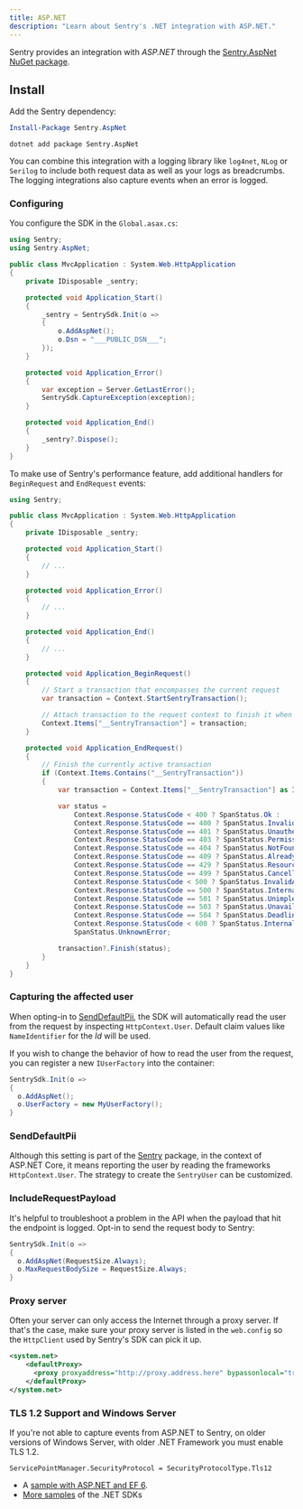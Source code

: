 ```yaml
---
title: ASP.NET
description: "Learn about Sentry's .NET integration with ASP.NET."
---
```


Sentry provides an integration with _ASP.NET_ through the [Sentry.AspNet NuGet package](https://www.nuget.org/packages/Sentry.AspNet).

## Install

Add the Sentry dependency:

```powershell {tabTitle:Package Manager}
Install-Package Sentry.AspNet
```

```shell {tabTitle:.NET Core CLI}
dotnet add package Sentry.AspNet
```

You can combine this integration with a logging library like `log4net`, `NLog` or `Serilog` to include both request data
as well as your logs as breadcrumbs. The logging integrations also capture events when an error is logged.

### Configuring

You configure the SDK in the `Global.asax.cs`:

```csharp
using Sentry;
using Sentry.AspNet;

public class MvcApplication : System.Web.HttpApplication
{
    private IDisposable _sentry;

    protected void Application_Start()
    {
        _sentry = SentrySdk.Init(o =>
        {
            o.AddAspNet();
            o.Dsn = "___PUBLIC_DSN___";
        });
    }

    protected void Application_Error()
    {
        var exception = Server.GetLastError();
        SentrySdk.CaptureException(exception);
    }

    protected void Application_End()
    {
        _sentry?.Dispose();
    }
}
```

To make use of Sentry's <PlatformLink to="/performance/">performance feature</PlatformLink>, add additional handlers for `BeginRequest` and `EndRequest` events:

```csharp
using Sentry;

public class MvcApplication : System.Web.HttpApplication
{
    private IDisposable _sentry;

    protected void Application_Start()
    {
        // ...
    }

    protected void Application_Error()
    {
        // ...
    }

    protected void Application_End()
    {
        // ...
    }

    protected void Application_BeginRequest()
    {
        // Start a transaction that encompasses the current request
        var transaction = Context.StartSentryTransaction();

        // Attach transaction to the request context to finish it when the request ends
        Context.Items["__SentryTransaction"] = transaction;
    }

    protected void Application_EndRequest()
    {
        // Finish the currently active transaction
        if (Context.Items.Contains("__SentryTransaction"))
        {
            var transaction = Context.Items["__SentryTransaction"] as ISpan;

            var status =
                Context.Response.StatusCode < 400 ? SpanStatus.Ok :
                Context.Response.StatusCode == 400 ? SpanStatus.InvalidArgument :
                Context.Response.StatusCode == 401 ? SpanStatus.Unauthenticated :
                Context.Response.StatusCode == 403 ? SpanStatus.PermissionDenied :
                Context.Response.StatusCode == 404 ? SpanStatus.NotFound :
                Context.Response.StatusCode == 409 ? SpanStatus.AlreadyExists :
                Context.Response.StatusCode == 429 ? SpanStatus.ResourceExhausted :
                Context.Response.StatusCode == 499 ? SpanStatus.Cancelled :
                Context.Response.StatusCode < 500 ? SpanStatus.InvalidArgument :
                Context.Response.StatusCode == 500 ? SpanStatus.InternalError :
                Context.Response.StatusCode == 501 ? SpanStatus.Unimplemented :
                Context.Response.StatusCode == 503 ? SpanStatus.Unavailable :
                Context.Response.StatusCode == 504 ? SpanStatus.DeadlineExceeded :
                Context.Response.StatusCode < 600 ? SpanStatus.InternalError :
                SpanStatus.UnknownError;

            transaction?.Finish(status);
        }
    }
}
```

### Capturing the affected user

When opting-in to [SendDefaultPii](#senddefaultpii), the SDK will automatically read the user from the request by inspecting `HttpContext.User`. Default claim values like `NameIdentifier` for the _Id_ will be used.

If you wish to change the behavior of how to read the user from the request, you can register a new `IUserFactory` into the container:

```csharp
SentrySdk.Init(o =>
{
  o.AddAspNet();
  o.UserFactory = new MyUserFactory();
}
```

### SendDefaultPii

Although this setting is part of the [Sentry](/platforms/dotnet/) package, in the context of ASP.NET Core, it means reporting the user by reading the frameworks `HttpContext.User`. The strategy to create the `SentryUser` can be customized.

### IncludeRequestPayload

It's helpful to troubleshoot a problem in the API when the payload that hit the endpoint is logged.
Opt-in to send the request body to Sentry:

```csharp
SentrySdk.Init(o =>
{
  o.AddAspNet(RequestSize.Always);
  o.MaxRequestBodySize = RequestSize.Always;
}
```

### Proxy server

Often your server can only access the Internet through a proxy server.
If that's the case, make sure your proxy server is listed in the `web.config` so the `HttpClient`
used by Sentry's SDK can pick it up.

```xml
<system.net>
    <defaultProxy>
      <proxy proxyaddress="http://proxy.address.here" bypassonlocal="true" />
    </defaultProxy>
</system.net>
```

### TLS 1.2 Support and Windows Server

If you're not able to capture events from ASP.NET to Sentry,
on older versions of Windows Server, with older .NET Framework you must enable TLS 1.2.

```
ServicePointManager.SecurityProtocol = SecurityProtocolType.Tls12
```

- A [sample with ASP.NET and EF 6](https://github.com/getsentry/sentry-dotnet-samples/tree/master/AspNetMvc5Ef6).
- [More samples](https://github.com/getsentry/sentry-dotnet-samples) of the .NET SDKs
